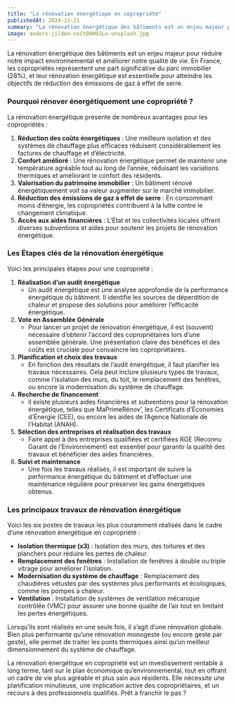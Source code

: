 ```yaml
---
title: "La rénovation énergétique en copropriété"
publishedAt: 2024-11-21
summary: "La rénovation énergétique des bâtiments est un enjeu majeur pour réduire notre impact environnemental et améliorer notre qualité de vie. En France, les copropriétés représentent une part significative du parc immobilier (28%), et leur rénovation énergétique est essentielle pour atteindre les objectifs de réduction des émissions de gaz à effet de serre."
image: anders-jilden-nxCtO8W9JLo-unsplash.jpg
---
```


La rénovation énergétique des bâtiments est un enjeu majeur pour réduire notre impact environnemental et améliorer notre qualité de vie. En France, les copropriétés représentent une part significative du parc immobilier (28%), et leur rénovation énergétique est essentielle pour atteindre les objectifs de réduction des émissions de gaz à effet de serre. 

### Pourquoi rénover énergétiquement une copropriété ?

La rénovation énergétique présente de nombreux avantages pour les copropriétés :

1. **Réduction des coûts énergétiques** : Une meilleure isolation et des systèmes de chauffage plus efficaces réduisent considérablement les factures de chauffage et d’électricité.
2. **Confort amélioré** : Une rénovation énergétique permet de maintenir une température agréable tout au long de l’année, réduisant les variations thermiques et améliorant le confort des résidents.
3. **Valorisation du patrimoine immobilier** : Un bâtiment rénové énergétiquement voit sa valeur augmenter sur le marché immobilier.
4. **Réduction des émissions de gaz à effet de serre** : En consommant moins d’énergie, les copropriétés contribuent à la lutte contre le changement climatique.
5. **Accès aux aides financières** : L’État et les collectivités locales offrent diverses subventions et aides pour soutenir les projets de rénovation énergétique.

### Les Étapes clés de la rénovation énergétique

Voici les principales étapes pour une copropriété :

1. **Réalisation d’un audit énergétique**
    - Un audit énergétique est une analyse approfondie de la performance énergétique du bâtiment. Il identifie les sources de déperdition de chaleur et propose des solutions pour améliorer l’efficacité énergétique.
2. **Vote en Assemblée Générale**
    - Pour lancer un projet de rénovation énergétique, il est (souvent) nécessaire d’obtenir l’accord des copropriétaires lors d’une assemblée générale. Une présentation claire des bénéfices et des coûts est cruciale pour convaincre les copropriétaires.
3. **Planification et choix des travaux**
    - En fonction des résultats de l’audit énergétique, il faut planifier les travaux nécessaires. Cela peut inclure plusieurs types de travaux, comme l’isolation des murs, du toit, le remplacement des fenêtres, ou encore la modernisation du système de chauffage.
4. **Recherche de financement**
    - Il existe plusieurs aides financières et subventions pour la rénovation énergétique, telles que MaPrimeRénov’, les Certificats d’Économies d’Énergie (CEE), ou encore les aides de l’Agence Nationale de l'Habitat (ANAH).
5. **Sélection des entreprises et réalisation des travaux**
    - Faire appel à des entreprises qualifiées et certifiées RGE (Reconnu Garant de l’Environnement) est essentiel pour garantir la qualité des travaux et bénéficier des aides financières.
6. **Suivi et maintenance**
    - Une fois les travaux réalisés, il est important de suivre la performance énergétique du bâtiment et d’effectuer une maintenance régulière pour préserver les gains énergétiques obtenus.

### Les principaux travaux de rénovation énergétique

Voici les six postes de travaux les plus couramment réalisés dans le cadre d’une rénovation énergétique en copropriété :

- **Isolation thermique (x3)** : Isolation des murs, des toitures et des planchers pour réduire les pertes de chaleur.
- **Remplacement des fenêtres** : Installation de fenêtres à double ou triple vitrage pour améliorer l’isolation.
- **Modernisation du système de chauffage** : Remplacement des chaudières vétustes par des systèmes plus performants et écologiques, comme les pompes à chaleur.
- **Ventilation** : Installation de systèmes de ventilation mécanique contrôlée (VMC) pour assurer une bonne qualité de l’air tout en limitant les pertes énergétiques.

Lorsqu’ils sont réalisés en une seule fois, il s’agit d’une rénovation globale. Bien plus performante qu’une rénovation monogeste (ou encore geste par geste), elle permet de traiter les ponts thermiques ainsi qu’un meilleur dimensionnement du système de chauffage. 

La rénovation énergétique en copropriété est un investissement rentable à long terme, tant sur le plan économique qu’environnemental, tout en offrant un cadre de vie plus agréable et plus sain aux résidents. Elle nécessite une planification minutieuse, une implication active des copropriétaires, et un recours à des professionnels qualifiés. Prêt à franchir le pas ?

<CTA eventName="Blog" />